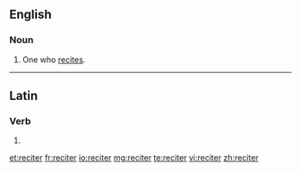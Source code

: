 {{also|réciter}}
==English==

===Noun===
{{en-noun}}

# One who [[recite]]s.

----

==Latin==

===Verb===
{{la-verb-form|reciter}}

# {{conjugation of|recito|recitō|1|s|pres|pass|sub|lang=la}}{{la-conj-form-gloss|recito|1|s|pres|pass|sub}}

[[et:reciter]]
[[fr:reciter]]
[[io:reciter]]
[[mg:reciter]]
[[te:reciter]]
[[vi:reciter]]
[[zh:reciter]]